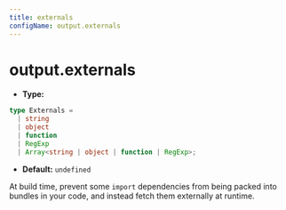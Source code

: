 ```yaml
---
title: externals
configName: output.externals
---
```


# output.externals

- **Type:**

```ts
type Externals =
  | string
  | object
  | function
  | RegExp
  | Array<string | object | function | RegExp>;
```

- **Default:** `undefined`

At build time, prevent some `import` dependencies from being packed into bundles in your code, and instead fetch them externally at runtime.


<RsbuildConfig configName="output.externals" />
